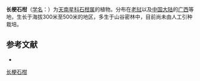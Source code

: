 {{Speciesbox
| name = 长梗石柑
| status = 
| status_system = 
| image = 
| genus = Pothos
| species = kerrii
| authority = Buchet ex Gagn.
}}

'''长梗石柑'''（[[学名|学名]]：{{lang|la|''Pothos kerrii''}}）为[[天南星科|天南星科]][[石柑属|石柑属]]的植物。分布在[[老挝|老挝]]以及[[中国大陆|中国大陆]]的[[广西|广西]]等地，生长于海拔300米至500米的地区，多生于山谷密林中，目前尚未由人工引种栽培。

== 参考文献 ==
<div class="references-small">
* {{cite web| url =http://www.bioinfo.cn/db05/KmzwSpecies.php?action=view&id=939| title =长梗石柑| work =《中国高等植物数据库全库》| publisher =中国科学院微生物研究所| author =昆明植物研究所| accessdate =2009-02-21| deadurl =yes| archiveurl =https://web.archive.org/web/20160305071200/http://www.bioinfo.cn/db05/KmzwSpecies.php?action=view&id=939| archivedate =2016-03-05}}
</div>
{{Taxonbar|from=Q15225244}}

{{DEFAULTSORT:Pothos kerrii}}
[[Category:石柑属|长梗石柑]]


{{Araceae-stub}}